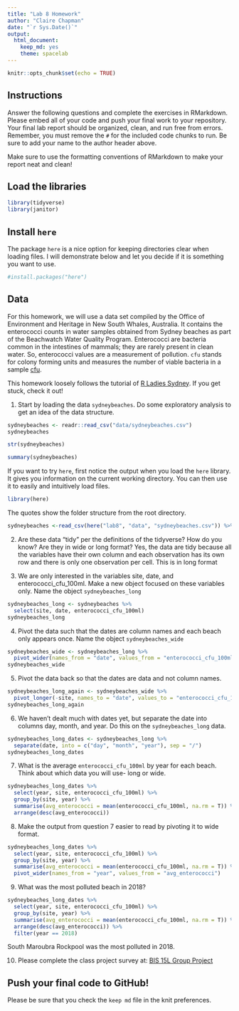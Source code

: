 ```yaml
---
title: "Lab 8 Homework"
author: "Claire Chapman"
date: "`r Sys.Date()`"
output:
  html_document:
    keep_md: yes
    theme: spacelab
---
```


```r
knitr::opts_chunk$set(echo = TRUE)
```

## Instructions
Answer the following questions and complete the exercises in RMarkdown. Please embed all of your code and push your final work to your repository. Your final lab report should be organized, clean, and run free from errors. Remember, you must remove the `#` for the included code chunks to run. Be sure to add your name to the author header above.  

Make sure to use the formatting conventions of RMarkdown to make your report neat and clean!  

## Load the libraries
```r
library(tidyverse)
library(janitor)
``` 

## Install `here`
The package `here` is a nice option for keeping directories clear when loading files. I will demonstrate below and let you decide if it is something you want to use.  
```r
#install.packages("here")
```

## Data
For this homework, we will use a data set compiled by the Office of Environment and Heritage in New South Whales, Australia. It contains the enterococci counts in water samples obtained from Sydney beaches as part of the Beachwatch Water Quality Program. Enterococci are bacteria common in the intestines of mammals; they are rarely present in clean water. So, enterococci values are a measurement of pollution. `cfu` stands for colony forming units and measures the number of viable bacteria in a sample [cfu](https://en.wikipedia.org/wiki/Colony-forming_unit).   

This homework loosely follows the tutorial of [R Ladies Sydney](https://rladiessydney.org/). If you get stuck, check it out!  

1. Start by loading the data `sydneybeaches`. Do some exploratory analysis to get an idea of the data structure.
```r
sydneybeaches <- readr::read_csv("data/sydneybeaches.csv")
sydneybeaches
```
```r
str(sydneybeaches)
```
```r
summary(sydneybeaches)
```

If you want to try `here`, first notice the output when you load the `here` library. It gives you information on the current working directory. You can then use it to easily and intuitively load files.
```r
library(here)
```

The quotes show the folder structure from the root directory.
```r
sydneybeaches <-read_csv(here("lab8", "data", "sydneybeaches.csv")) %>% janitor::clean_names()
```

2. Are these data "tidy" per the definitions of the tidyverse? How do you know? Are they in wide or long format?
Yes, the data are tidy because all the variables have their own column and each observation has its own row and there is only one observation per cell. This is in long format

3. We are only interested in the variables site, date, and enterococci_cfu_100ml. Make a new object focused on these variables only. Name the object `sydneybeaches_long`
```r
sydneybeaches_long <- sydneybeaches %>% 
  select(site, date, enterococci_cfu_100ml)
sydneybeaches_long
```


4. Pivot the data such that the dates are column names and each beach only appears once. Name the object `sydneybeaches_wide`
```r
sydneybeaches_wide <- sydneybeaches_long %>% 
  pivot_wider(names_from = "date", values_from = "enterococci_cfu_100ml")
sydneybeaches_wide
```


5. Pivot the data back so that the dates are data and not column names.
```r
sydneybeaches_long_again <- sydneybeaches_wide %>% 
  pivot_longer(-site, names_to = "date", values_to = "enterococci_cfu_100m")
sydneybeaches_long_again
```


6. We haven't dealt much with dates yet, but separate the date into columns day, month, and year. Do this on the `sydneybeaches_long` data.
```r
sydneybeaches_long_dates <- sydneybeaches_long %>% 
  separate(date, into = c("day", "month", "year"), sep = "/")
sydneybeaches_long_dates
```


7. What is the average `enterococci_cfu_100ml` by year for each beach. Think about which data you will use- long or wide.
```r
sydneybeaches_long_dates %>% 
  select(year, site, enterococci_cfu_100ml) %>% 
  group_by(site, year) %>% 
  summarise(avg_enterococci = mean(enterococci_cfu_100ml, na.rm = T)) %>% 
  arrange(desc(avg_enterococci))
```


8. Make the output from question 7 easier to read by pivoting it to wide format.
```r
sydneybeaches_long_dates %>% 
  select(year, site, enterococci_cfu_100ml) %>% 
  group_by(site, year) %>% 
  summarise(avg_enterococci = mean(enterococci_cfu_100ml, na.rm = T)) %>% 
  pivot_wider(names_from = "year", values_from = "avg_enterococci")

```


9. What was the most polluted beach in 2018?
```r
sydneybeaches_long_dates %>% 
  select(year, site, enterococci_cfu_100ml) %>% 
  group_by(site, year) %>% 
  summarise(avg_enterococci = mean(enterococci_cfu_100ml, na.rm = T)) %>% 
  arrange(desc(avg_enterococci)) %>% 
  filter(year == 2018) 
```
South Maroubra Rockpool was the most polluted in 2018.

10. Please complete the class project survey at: [BIS 15L Group Project](https://forms.gle/H2j69Z3ZtbLH3efW6)


## Push your final code to GitHub!
Please be sure that you check the `keep md` file in the knit preferences.   